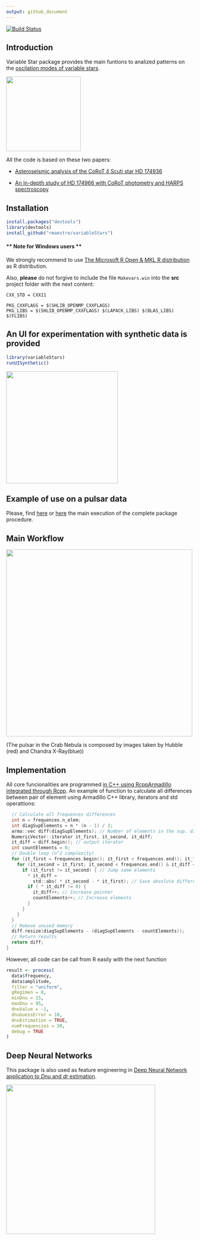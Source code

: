 ```yaml
---
output: github_document
---
```


[![Build Status](https://travis-ci.org/rmaestre/variableStars.svg?branch=master)](https://travis-ci.org/rmaestre/variableStars)

Introduction
------------

Variable Star package provides the main funtions to analized patterns on the [oscilation modes of variable stars](https://en.wikipedia.org/wiki/Asteroseismology). 

<img src="https://raw.githubusercontent.com/rmaestre/variableStars/master/docs/figures/oscilationModes.png" data-canonical-src="https://raw.githubusercontent.com/rmaestre/variableStars/master/docs/figures/oscilationModes.png" width="200" />


All the code is based on these two papers:

-   [Asteroseismic analysis of the CoRoT *δ* Scuti star HD 174936](https://www.aanda.org/articles/aa/full_html/2009/40/aa11932-09/aa11932-09.html)

-   [An in-depth study of HD 174966 with CoRoT photometry and HARPS spectroscopy](https://www.aanda.org/articles/aa/full_html/2013/11/aa20256-12/aa20256-12.html)


Installation
------------

``` r
install.packages("devtools")
library(devtools)
install_github("rmaestre/variableStars")
```

#### ** Note for Windows users **

We strongly recommend to use [The Microsoft R Open & MKL R distribution](https://mran.microsoft.com/open) as R distribution.

Also, **please** do not forgive to include the file ```Makevars.win``` into the **src** project folder with the next content:

```
CXX_STD = CXX11

PKG_CXXFLAGS = $(SHLIB_OPENMP_CXXFLAGS) 
PKG_LIBS = $(SHLIB_OPENMP_CXXFLAGS) $(LAPACK_LIBS) $(BLAS_LIBS) $(FLIBS)
```


An UI for experimentation with synthetic data is provided
---------------------------------------------------------

``` r
library(variableStars)
runUISynthetic()
```
<img src="https://raw.githubusercontent.com/rmaestre/variableStars/master/docs/figures/ui.png" data-canonical-src="https://raw.githubusercontent.com/rmaestre/variableStars/master/docs/figures/ui.png" width="300" />

Example of use on a pulsar data
-------------------------------


Please, find [here](docs/Experiment_-_HD174936.md) or [here](docs/Experiment_-_HD174966.md) the main execution of the complete package procedure.

Main Workflow
-------------

<img src="https://raw.githubusercontent.com/rmaestre/variableStars/master/docs/figures/diagrams.png" data-canonical-src="https://raw.githubusercontent.com/rmaestre/variableStars/master/docs/figures/diagrams.png" width="500" />



(The pulsar in the Crab Nebula is composed by images taken by Hubble (red) and Chandra X-Ray(blue))


Implementation
-------------

All core funcionalities are programmed [in C++ using RcppArmadillo integrated through Rcpp](https://github.com/rmaestre/variableStars/blob/master/src/tools.cpp). An example of function to calculate all differences between pair of element using Armadillo C++ library, iterators and std operattions:

```c
  // Calculate all frequences differences
  int n = frequences.n_elem;
  int diagSupElements = n * (n - 1) / 2;
  arma::vec diff(diagSupElements); // Number of elements in the sup. diag.
  NumericVector::iterator it_first, it_second, it_diff;
  it_diff = diff.begin(); // output iterator
  int countElements = 0;
  // Double loop (n^2 complexity)
  for (it_first = frequences.begin(); it_first < frequences.end(); it_first++) {
    for (it_second = it_first; it_second < frequences.end() & it_diff < diff.end(); it_second++) {
      if (it_first != it_second) { // Jump same elements
        * it_diff =
          std::abs( * it_second - * it_first); // Save absolute difference
        if ( * it_diff != 0) {
          it_diff++; // Increase pointer
          countElements++; // Increase elements
        }
      }
    }
  }
  // Remove unused memory
  diff.resize(diagSupElements - (diagSupElements - countElements));
  // Return results
  return diff;
}
```

However, all code can be call from R easily with the next function
```r
result <- process(
  data$frequency,
  data$amplitude,
  filter = "uniform",
  gRegimen = 0,
  minDnu = 15,
  maxDnu = 95,
  dnuValue = -1,
  dnuGuessError = 10,
  dnuEstimation = TRUE,
  numFrequencies = 30,
  debug = TRUE
)
```



Deep Neural Networks
------------

This package is also used as feature engineering in [Deep Neural Network application to *Dnu* and *dr*  estimation](https://github.com/rmaestre/astroseismologyNN
).

<img src="https://raw.githubusercontent.com/rmaestre/variableStars/master/docs/figures/nn-approach.png" data-canonical-src="https://raw.githubusercontent.com/rmaestre/variableStars/master/docs/figures/nn-approach.png" width="400" />
